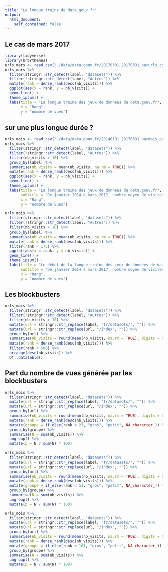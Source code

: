 ```yaml
---
title: "La longue traine de data.gouv.fr"
output: 
  html_document:
    self_contained: false
---
```




## Le cas de mars 2017

```r
library(tidyverse)
library(hrbrthemes)
urls_mars <- read_csv("./data/data.gouv.fr/20170301_20170331_parurls.csv")
urls_mars %>% 
  filter(stringr::str_detect(label, "datasets")) %>% 
  filter(!stringr::str_detect(label, "Autres")) %>% 
  mutate(rank = dense_rank(desc(nb_visits))) %>% 
  ggplot(aes(x = rank, y = nb_visits)) + 
  geom_line() +
  theme_ipsum() +
  labs(title = "La longue traîne des jeux de données de data.gouv.fr", 
       x = "Rang",
       y = "nombre de vues")

```

## sur une plus longue durée ?

```r
urls_mois <- read_csv("./data/data.gouv.fr/20140101_20170331_parmois_parurl.csv")
urls_mois %>%
  filter(stringr::str_detect(label, "datasets")) %>% 
  filter(!stringr::str_detect(label, "Autres")) %>% 
  filter(nb_visits > 10) %>% 
  group_by(label) %>% 
  summarise(nb_visits = mean(nb_visits, na.rm = TRUE)) %>%
  mutate(rank = dense_rank(desc(nb_visits))) %>% 
  ggplot(aes(x = rank, y = nb_visits)) +
  geom_line() +
  theme_ipsum() +
  labs(title = "La longue traîne des jeux de données de data.gouv.fr",
       subtitle = "De janvier 2014 à mars 2017, nombre moyen de visites par mois depuis la publication",
       x = "Rang",
       y = "nombre de vues")

urls_mois %>%
  filter(stringr::str_detect(label, "datasets")) %>% 
  filter(!stringr::str_detect(label, "Autres")) %>% 
  filter(nb_visits > 10) %>% 
  group_by(label) %>% 
  summarise(nb_visits = mean(nb_visits, na.rm = TRUE)) %>%
  mutate(rank = dense_rank(desc(nb_visits))) %>% 
  filter(rank < 175) %>% 
  ggplot(aes(x = rank, y = nb_visits)) +
  geom_line() +
  theme_ipsum() +
  labs(title = "Le début de la longue traîne des jeux de données de data.gouv.fr",
       subtitle = "De janvier 2014 à mars 2017, nombre moyen de visites par mois depuis la publication",
       x = "Rang",
       y = "nombre de vues")

```

## Les blockbusters

```r
urls_mois %>%
  filter(stringr::str_detect(label, "datasets")) %>% 
  filter(!stringr::str_detect(label, "Autres")) %>% 
  filter(nb_visits > 10) %>% 
  mutate(url = stringr::str_replace(label, "fr/datasets/", "")) %>% 
  mutate(url = stringr::str_replace(url, "/index", "")) %>% 
  group_by(url) %>% 
  summarise(nb_visits = round(mean(nb_visits, na.rm = TRUE), digits = 0)) %>%
  mutate(rank = dense_rank(desc(nb_visits))) %>% 
  filter(rank < 500) %>% 
  arrange(desc(nb_visits)) %>% 
  DT::datatable()
```

## Part du nombre de vues générée par les blockbusters

```r
urls_mois %>%
  filter(stringr::str_detect(label, "datasets")) %>% 
  mutate(url = stringr::str_replace(label, "fr/datasets/", "")) %>% 
  mutate(url = stringr::str_replace(url, "/index", "")) %>% 
  group_by(url) %>% 
  summarise(nb_visits = round(mean(nb_visits, na.rm = TRUE), digits = 0)) %>%
  mutate(rank = dense_rank(desc(nb_visits))) %>% 
  mutate(groupe = if_else(rank < 21, "gros", "petit", NA_character_)) %>% 
  group_by(groupe) %>% 
  summarise(N = sum(nb_visits)) %>% 
  ungroup() %>% 
  mutate(p = N / sum(N) * 100)

urls_mois %>%
  filter(stringr::str_detect(label, "datasets")) %>% 
  mutate(url = stringr::str_replace(label, "fr/datasets/", "")) %>% 
  mutate(url = stringr::str_replace(url, "/index", "")) %>% 
  group_by(url) %>% 
  summarise(nb_visits = round(mean(nb_visits, na.rm = TRUE), digits = 0)) %>%
  mutate(rank = dense_rank(desc(nb_visits))) %>% 
  mutate(groupe = if_else(rank < 51, "gros", "petit", NA_character_)) %>% 
  group_by(groupe) %>% 
  summarise(N = sum(nb_visits)) %>% 
  ungroup() %>% 
  mutate(p = N / sum(N) * 100)

urls_mois %>%
  filter(stringr::str_detect(label, "datasets")) %>% 
  mutate(url = stringr::str_replace(label, "fr/datasets/", "")) %>% 
  mutate(url = stringr::str_replace(url, "/index", "")) %>% 
  group_by(url) %>% 
  summarise(nb_visits = round(mean(nb_visits, na.rm = TRUE), digits = 0)) %>%
  mutate(rank = dense_rank(desc(nb_visits))) %>% 
  mutate(groupe = if_else(rank < 101, "gros", "petit", NA_character_)) %>% 
  group_by(groupe) %>% 
  summarise(N = sum(nb_visits)) %>% 
  ungroup() %>% 
  mutate(p = N / sum(N) * 100)

```

